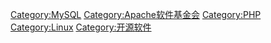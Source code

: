 {{noteTA
|G1=IT
}}
{{Catmore}}

[[Category:MySQL|Category:MySQL]]
[[Category:Apache软件基金会|Category:Apache软件基金会]]
[[Category:PHP|Category:PHP]]
[[Category:Linux|Category:Linux]]
[[Category:开源软件|Category:开源软件]]